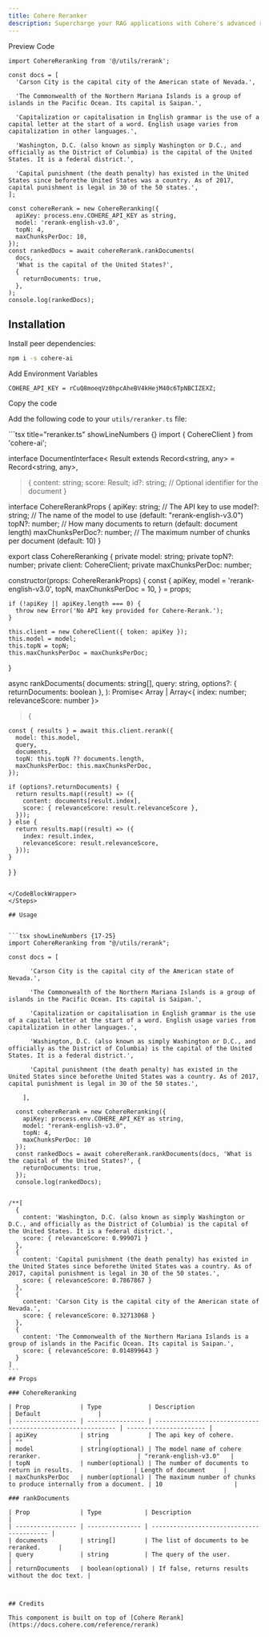 ```yaml
---
title: Cohere Reranker
description: Supercharge your RAG applications with Cohere's advanced reranking API. Reorder and refine document relevance effortlessly.
---
```


<Tabs defaultValue="preview">

<TabsList>
  <TabsTrigger value="preview">Preview</TabsTrigger>
  <TabsTrigger value="code">Code</TabsTrigger>
</TabsList>

<TabsContent value="preview">
  <ComponentPreviewTemp>
    <ReRankerDemo />
  </ComponentPreviewTemp>
</TabsContent>

<TabsContent value="code">

<CodeBlockWrapper>

```tsx showLineNumbers {15-27}
import CohereReranking from '@/utils/rerank';

const docs = [
  'Carson City is the capital city of the American state of Nevada.',

  'The Commonwealth of the Northern Mariana Islands is a group of islands in the Pacific Ocean. Its capital is Saipan.',

  'Capitalization or capitalisation in English grammar is the use of a capital letter at the start of a word. English usage varies from capitalization in other languages.',

  'Washington, D.C. (also known as simply Washington or D.C., and officially as the District of Columbia) is the capital of the United States. It is a federal district.',

  'Capital punishment (the death penalty) has existed in the United States since beforethe United States was a country. As of 2017, capital punishment is legal in 30 of the 50 states.',
];

const cohereRerank = new CohereReranking({
  apiKey: process.env.COHERE_API_KEY as string,
  model: 'rerank-english-v3.0',
  topN: 4,
  maxChunksPerDoc: 10,
});
const rankedDocs = await cohereRerank.rankDocuments(
  docs,
  'What is the capital of the United States?',
  {
    returnDocuments: true,
  },
);
console.log(rankedDocs);
```

</CodeBlockWrapper>

</TabsContent>

</Tabs>

## Installation

<Steps>

<Step>Install peer dependencies:</Step>

```bash
npm i -s cohere-ai
```

<Step>Add Environment Variables</Step>

```tsx title=".env" showLineNumbers {}
COHERE_API_KEY = rCuQ8moeqVz0hpcAheBV4kHejM40c6TpNBCIZEXZ;
```

<Step>Copy the code</Step>

Add the following code to your `utils/reranker.ts` file:

<CodeBlockWrapper>
```tsx title="reranker.ts" showLineNumbers {}
import { CohereClient } from 'cohere-ai';

interface DocumentInterface<
Result extends Record<string, any> = Record<string, any>,

> {
> content: string;
> score: Result;
> id?: string; // Optional identifier for the document
> }

interface CohereRerankProps {
apiKey: string; // The API key to use
model?: string; // The name of the model to use (default: "rerank-english-v3.0")
topN?: number; // How many documents to return (default: document length)
maxChunksPerDoc?: number; // The maximum number of chunks per document (default: 10)
}

export class CohereReranking {
  private model: string;
  private topN?: number;
  private client: CohereClient;
  private maxChunksPerDoc: number;

constructor(props: CohereRerankProps) {
const {
apiKey,
model = 'rerank-english-v3.0',
topN,
maxChunksPerDoc = 10,
} = props;

    if (!apiKey || apiKey.length === 0) {
      throw new Error('No API key provided for Cohere-Rerank.');
    }

    this.client = new CohereClient({ token: apiKey });
    this.model = model;
    this.topN = topN;
    this.maxChunksPerDoc = maxChunksPerDoc;

}

async rankDocuments(
documents: string[],
query: string,
options?: { returnDocuments: boolean },
): Promise<
Array<DocumentInterface> | Array<{ index: number; relevanceScore: number }>

> {

    const { results } = await this.client.rerank({
      model: this.model,
      query,
      documents,
      topN: this.topN ?? documents.length,
      maxChunksPerDoc: this.maxChunksPerDoc,
    });

    if (options?.returnDocuments) {
      return results.map((result) => ({
        content: documents[result.index],
        score: { relevanceScore: result.relevanceScore },
      }));
    } else {
      return results.map((result) => ({
        index: result.index,
        relevanceScore: result.relevanceScore,
      }));
    }

}
}

````

</CodeBlockWrapper>
</Steps>

## Usage


```tsx showLineNumbers {17-25}
import CohereReranking from "@/utils/rerank";

const docs = [

      'Carson City is the capital city of the American state of Nevada.',

      'The Commonwealth of the Northern Mariana Islands is a group of islands in the Pacific Ocean. Its capital is Saipan.',

      'Capitalization or capitalisation in English grammar is the use of a capital letter at the start of a word. English usage varies from capitalization in other languages.',

      'Washington, D.C. (also known as simply Washington or D.C., and officially as the District of Columbia) is the capital of the United States. It is a federal district.',

      'Capital punishment (the death penalty) has existed in the United States since beforethe United States was a country. As of 2017, capital punishment is legal in 30 of the 50 states.',

    ],

  const cohereRerank = new CohereReranking({
    apiKey: process.env.COHERE_API_KEY as string,
    model: "rerank-english-v3.0",
    topN: 4,
    maxChunksPerDoc: 10
  });
  const rankedDocs = await cohereRerank.rankDocuments(docs, 'What is the capital of the United States?', {
    returnDocuments: true,
  });
  console.log(rankedDocs);


/**[
  {
    content: 'Washington, D.C. (also known as simply Washington or D.C., and officially as the District of Columbia) is the capital of the United States. It is a federal district.',
    score: { relevanceScore: 0.999071 }
  },
  {
    content: 'Capital punishment (the death penalty) has existed in the United States since beforethe United States was a country. As of 2017, capital punishment is legal in 30 of the 50 states.',
    score: { relevanceScore: 0.7867867 }
  },
  {
    content: 'Carson City is the capital city of the American state of Nevada.',
    score: { relevanceScore: 0.32713068 }
  },
  {
    content: 'The Commonwealth of the Northern Mariana Islands is a group of islands in the Pacific Ocean. Its capital is Saipan.',
    score: { relevanceScore: 0.014899643 }
  }
]
```
## Props

### CohereReranking

| Prop              | Type             | Description                                                 | Default                |
| ----------------- | ---------------- | ----------------------------------------------------------- | ---------------------- |
| apiKey            | string           | The api key of cohere.                               | ""                     |
| model             | string(optional) | The model name of cohere reranker.                           | "rerank-english-v3.0"   |
| topN              | number(optional) | The number of documents to return in results.                 | Length of document     |
| maxChunksPerDoc   | number(optional) | The maximum number of chunks to produce internally from a document. | 10                    |

### rankDocuments

| Prop              | Type            | Description                               |
| ----------------- | --------------- | ----------------------------------------- |
| documents         | string[]        | The list of documents to be reranked.     |
| query             | string          | The query of the user.                    |
| returnDocuments   | boolean(optional) | If false, returns results without the doc text. |



## Credits

This component is built on top of [Cohere Rerank](https://docs.cohere.com/reference/rerank)

````
